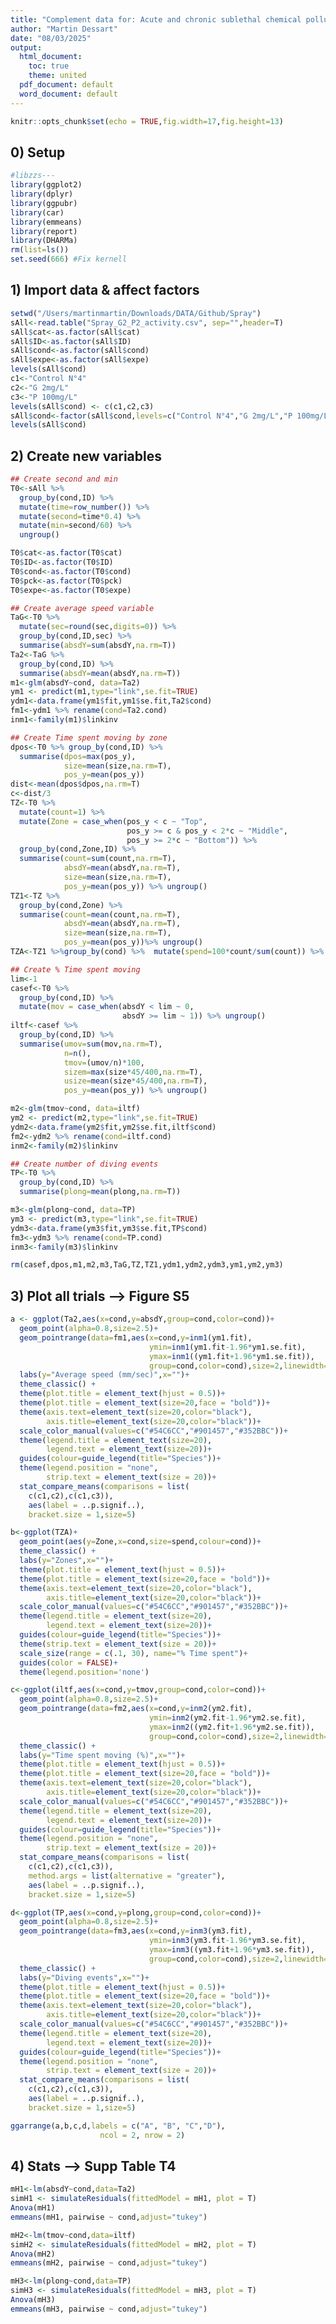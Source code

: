 ```yaml
---
title: "Complement data for: Acute and chronic sublethal chemical pollution affects activity, learning and memory in mosquito larvae"
author: "Martin Dessart"
date: "08/03/2025"
output:
  html_document:
    toc: true
    theme: united
  pdf_document: default
  word_document: default
---
```

```r
knitr::opts_chunk$set(echo = TRUE,fig.width=17,fig.height=13)
```
## 0) Setup

```r
#libzzs---
library(ggplot2)
library(dplyr)
library(ggpubr)
library(car)
library(emmeans)
library(report)
library(DHARMa)
rm(list=ls())
set.seed(666) #Fix kernell
```

## 1) Import data & affect factors

```r
setwd("/Users/martinmartin/Downloads/DATA/Github/Spray")
sAll<-read.table("Spray_G2_P2_activity.csv", sep="",header=T)
sAll$cat<-as.factor(sAll$cat)
sAll$ID<-as.factor(sAll$ID)
sAll$cond<-as.factor(sAll$cond)
sAll$expe<-as.factor(sAll$expe)
levels(sAll$cond)
c1<-"Control N°4"
c2<-"G 2mg/L"
c3<-"P 100mg/L"
levels(sAll$cond) <- c(c1,c2,c3)
sAll$cond<-factor(sAll$cond,levels=c("Control N°4","G 2mg/L","P 100mg/L"))
levels(sAll$cond)
```

## 2) Create new variables
```r
## Create second and min
T0<-sAll %>% 
  group_by(cond,ID) %>% 
  mutate(time=row_number()) %>%
  mutate(second=time*0.4) %>% 
  mutate(min=second/60) %>% 
  ungroup()

T0$cat<-as.factor(T0$cat)
T0$ID<-as.factor(T0$ID)
T0$cond<-as.factor(T0$cond)
T0$pck<-as.factor(T0$pck)
T0$expe<-as.factor(T0$expe)

## Create average speed variable
TaG<-T0 %>% 
  mutate(sec=round(sec,digits=0)) %>%
  group_by(cond,ID,sec) %>%
  summarise(absdY=sum(absdY,na.rm=T))
Ta2<-TaG %>% 
  group_by(cond,ID) %>%
  summarise(absdY=mean(absdY,na.rm=T))
m1<-glm(absdY~cond, data=Ta2)
ym1 <- predict(m1,type="link",se.fit=TRUE)
ydm1<-data.frame(ym1$fit,ym1$se.fit,Ta2$cond)
fm1<-ydm1 %>% rename(cond=Ta2.cond)
inm1<-family(m1)$linkinv

## Create Time spent moving by zone
dpos<-T0 %>% group_by(cond,ID) %>% 
  summarise(dpos=max(pos_y),
            size=mean(size,na.rm=T),
            pos_y=mean(pos_y))
dist<-mean(dpos$dpos,na.rm=T)
c<-dist/3
TZ<-T0 %>% 
  mutate(count=1) %>% 
  mutate(Zone = case_when(pos_y < c ~ "Top",
                          pos_y >= c & pos_y < 2*c ~ "Middle",
                          pos_y >= 2*c ~ "Bottom")) %>% 
  group_by(cond,Zone,ID) %>%
  summarise(count=sum(count,na.rm=T),
            absdY=mean(absdY,na.rm=T),
            size=mean(size,na.rm=T),
            pos_y=mean(pos_y)) %>% ungroup()
TZ1<-TZ %>% 
  group_by(cond,Zone) %>%
  summarise(count=mean(count,na.rm=T),
            absdY=mean(absdY,na.rm=T),
            size=mean(size,na.rm=T),
            pos_y=mean(pos_y))%>% ungroup()
TZA<-TZ1 %>%group_by(cond) %>%  mutate(spend=100*count/sum(count)) %>% ungroup()

## Create % Time spent moving
lim<-1
casef<-T0 %>% 
  group_by(cond,ID) %>% 
  mutate(mov = case_when(absdY < lim ~ 0,
                         absdY >= lim ~ 1)) %>% ungroup()
iltf<-casef %>% 
  group_by(cond,ID) %>% 
  summarise(umov=sum(mov,na.rm=T),
            n=n(),
            tmov=(umov/n)*100,
            sizem=max(size*45/400,na.rm=T),
            usize=mean(size*45/400,na.rm=T),
            pos_y=mean(pos_y)) %>% ungroup()

m2<-glm(tmov~cond, data=iltf)
ym2 <- predict(m2,type="link",se.fit=TRUE)
ydm2<-data.frame(ym2$fit,ym2$se.fit,iltf$cond)
fm2<-ydm2 %>% rename(cond=iltf.cond)
inm2<-family(m2)$linkinv

## Create number of diving events
TP<-T0 %>% 
  group_by(cond,ID) %>%
  summarise(plong=mean(plong,na.rm=T))

m3<-glm(plong~cond, data=TP)
ym3 <- predict(m3,type="link",se.fit=TRUE)
ydm3<-data.frame(ym3$fit,ym3$se.fit,TP$cond)
fm3<-ydm3 %>% rename(cond=TP.cond)
inm3<-family(m3)$linkinv

rm(casef,dpos,m1,m2,m3,TaG,TZ,TZ1,ydm1,ydm2,ydm3,ym1,ym2,ym3)

```

## 3) Plot all trials --> Figure S5
```r
a <- ggplot(Ta2,aes(x=cond,y=absdY,group=cond,color=cond))+
  geom_point(alpha=0.8,size=2.5)+
  geom_pointrange(data=fm1,aes(x=cond,y=inm1(ym1.fit),
                               ymin=inm1(ym1.fit-1.96*ym1.se.fit),
                               ymax=inm1((ym1.fit+1.96*ym1.se.fit)),
                               group=cond,color=cond),size=2,linewidth=3)+
  labs(y="Average speed (mm/sec)",x="")+
  theme_classic() +
  theme(plot.title = element_text(hjust = 0.5))+
  theme(plot.title = element_text(size=20,face = "bold"))+
  theme(axis.text=element_text(size=20,color="black"),
        axis.title=element_text(size=20,color="black"))+
  scale_color_manual(values=c("#54C6CC","#901457","#352BBC"))+
  theme(legend.title = element_text(size=20),
        legend.text = element_text(size=20))+
  guides(colour=guide_legend(title="Species"))+
  theme(legend.position = "none",
        strip.text = element_text(size = 20))+
  stat_compare_means(comparisons = list(
    c(c1,c2),c(c1,c3)),
    aes(label = ..p.signif..),
    bracket.size = 1,size=5)

b<-ggplot(TZA)+
  geom_point(aes(y=Zone,x=cond,size=spend,colour=cond))+
  theme_classic() +
  labs(y="Zones",x="")+
  theme(plot.title = element_text(hjust = 0.5))+
  theme(plot.title = element_text(size=20,face = "bold"))+
  theme(axis.text=element_text(size=20,color="black"),
        axis.title=element_text(size=20,color="black"))+
  scale_color_manual(values=c("#54C6CC","#901457","#352BBC"))+
  theme(legend.title = element_text(size=20),
        legend.text = element_text(size=20))+
  guides(colour=guide_legend(title="Species"))+
  theme(strip.text = element_text(size = 20))+
  scale_size(range = c(.1, 30), name="% Time spent")+
  guides(color = FALSE)+
  theme(legend.position='none')

c<-ggplot(iltf,aes(x=cond,y=tmov,group=cond,color=cond))+
  geom_point(alpha=0.8,size=2.5)+
  geom_pointrange(data=fm2,aes(x=cond,y=inm2(ym2.fit),
                               ymin=inm2(ym2.fit-1.96*ym2.se.fit),
                               ymax=inm2((ym2.fit+1.96*ym2.se.fit)),
                               group=cond,color=cond),size=2,linewidth=3)+
  theme_classic() +
  labs(y="Time spent moving (%)",x="")+
  theme(plot.title = element_text(hjust = 0.5))+
  theme(plot.title = element_text(size=20,face = "bold"))+
  theme(axis.text=element_text(size=20,color="black"),
        axis.title=element_text(size=20,color="black"))+
  scale_color_manual(values=c("#54C6CC","#901457","#352BBC"))+
  theme(legend.title = element_text(size=20),
        legend.text = element_text(size=20))+
  guides(colour=guide_legend(title="Species"))+
  theme(legend.position = "none",
        strip.text = element_text(size = 20))+
  stat_compare_means(comparisons = list(
    c(c1,c2),c(c1,c3)),
    method.args = list(alternative = "greater"),
    aes(label = ..p.signif..),
    bracket.size = 1,size=5)

d<-ggplot(TP,aes(x=cond,y=plong,group=cond,color=cond))+
  geom_point(alpha=0.8,size=2.5)+
  geom_pointrange(data=fm3,aes(x=cond,y=inm3(ym3.fit),
                               ymin=inm3(ym3.fit-1.96*ym3.se.fit),
                               ymax=inm3((ym3.fit+1.96*ym3.se.fit)),
                               group=cond,color=cond),size=2,linewidth=3)+
  theme_classic() +
  labs(y="Diving events",x="")+
  theme(plot.title = element_text(hjust = 0.5))+
  theme(plot.title = element_text(size=20,face = "bold"))+
  theme(axis.text=element_text(size=20,color="black"),
        axis.title=element_text(size=20,color="black"))+
  scale_color_manual(values=c("#54C6CC","#901457","#352BBC"))+
  theme(legend.title = element_text(size=20),
        legend.text = element_text(size=20))+
  guides(colour=guide_legend(title="Species"))+
  theme(legend.position = "none",
        strip.text = element_text(size = 20))+
  stat_compare_means(comparisons = list(
    c(c1,c2),c(c1,c3)),
    aes(label = ..p.signif..),
    bracket.size = 1,size=5)

ggarrange(a,b,c,d,labels = c("A", "B", "C","D"),
                    ncol = 2, nrow = 2)
```

## 4) Stats --> Supp Table T4

```r
mH1<-lm(absdY~cond,data=Ta2)
simH1 <- simulateResiduals(fittedModel = mH1, plot = T)
Anova(mH1)
emmeans(mH1, pairwise ~ cond,adjust="tukey")

mH2<-lm(tmov~cond,data=iltf)
simH2 <- simulateResiduals(fittedModel = mH2, plot = T)
Anova(mH2)
emmeans(mH2, pairwise ~ cond,adjust="tukey")

mH3<-lm(plong~cond,data=TP)
simH3 <- simulateResiduals(fittedModel = mH3, plot = T)
Anova(mH3)
emmeans(mH3, pairwise ~ cond,adjust="tukey")

```


